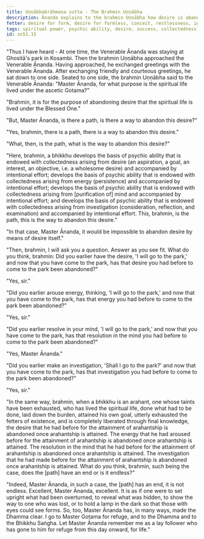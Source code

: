 ```yaml
---
title: Uṇṇābhabrāhmaṇa sutta - The Brahmin Uṇṇābha
description: Ānanda explains to the brahmin Uṇṇābha how desire is abandoned by developing the four bases of psychic ability.
fetter: desire for form, desire for formless, conceit, restlessness, ignorance
tags: spiritual power, psychic ability, desire, success, collectedness, aspiration, persistence, energy, mind, investigation, reflection, close examination, sn, sn45-56, sn51
id: sn51.15
---
```


"Thus I have heard - At one time, the Venerable Ānanda was staying at Ghositā's park in Kosambi. Then the brahmin Uṇṇābha approached the Venerable Ānanda. Having approached, he exchanged greetings with the Venerable Ānanda. After exchanging friendly and courteous greetings, he sat down to one side. Seated to one side, the brahmin Uṇṇābha said to the Venerable Ānanda: "Master Ānanda, for what purpose is the spiritual life lived under the ascetic Gotama?"

"Brahmin, it is for the purpose of abandoning desire that the spiritual life is lived under the Blessed One."

"But, Master Ānanda, is there a path, is there a way to abandon this desire?"

"Yes, brahmin, there is a path, there is a way to abandon this desire."

"What, then, is the path, what is the way to abandon this desire?"

"Here, brahmin, a bhikkhu develops the basis of psychic ability that is endowed with collectedness arising from desire (an aspiration, a goal, an interest, an objective, i.e. a wholesome desire) and accompanied by intentional effort; develops the basis of psychic ability that is endowed with collectedness arising from energy (persistence) and accompanied by intentional effort; develops the basis of psychic ability that is endowed with collectedness arising from [purification of] mind and accompanied by intentional effort; and develops the basis of psychic ability that is endowed with collectedness arising from investigation (consideration, reflection, and examination) and accompanied by intentional effort. This, brahmin, is the path, this is the way to abandon this desire."

"In that case, Master Ānanda, it would be impossible to abandon desire by means of desire itself."

"Then, brahmin, I will ask you a question. Answer as you see fit. What do you think, brahmin: Did you earlier have the desire, 'I will go to the park,' and now that you have come to the park, has that desire you had before to come to the park been abandoned?"

"Yes, sir."

"Did you earlier arouse energy, thinking, 'I will go to the park,' and now that you have come to the park, has that energy you had before to come to the park been abandoned?"

"Yes, sir."

"Did you earlier resolve in your mind, 'I will go to the park,' and now that you have come to the park, has that resolution in the mind you had before to come to the park been abandoned?"

"Yes, Master Ānanda."

"Did you earlier make an investigation, 'Shall I go to the park?' and now that you have come to the park, has that investigation you had before to come to the park been abandoned?"

"Yes, sir."

"In the same way, brahmin, when a bhikkhu is an arahant, one whose taints have been exhausted, who has lived the spiritual life, done what had to be done, laid down the burden, attained his own goal, utterly exhausted the fetters of existence, and is completely liberated through final knowledge, the desire that he had before for the attainment of arahantship is abandoned once arahantship is attained. The energy that he had aroused before for the attainment of arahantship is abandoned once arahantship is attained. The resolution in the mind that he had before for the attainment of arahantship is abandoned once arahantship is attained. The investigation that he had made before for the attainment of arahantship is abandoned once arahantship is attained. What do you think, brahmin, such being the case, does the [path] have an end or is it endless?"

"Indeed, Master Ānanda, in such a case, the [path] has an end, it is not endless. Excellent, Master Ānanda, excellent. It is as if one were to set upright what had been overturned, to reveal what was hidden, to show the way to one who was lost, or to hold a lamp in the dark so that those with eyes could see forms. So, too, Master Ānanda has, in many ways, made the Dhamma clear. I go to Master Gotama for refuge, and to the Dhamma and to the Bhikkhu Saṅgha. Let Master Ānanda remember me as a lay follower who has gone to him for refuge from this day onward, for life."